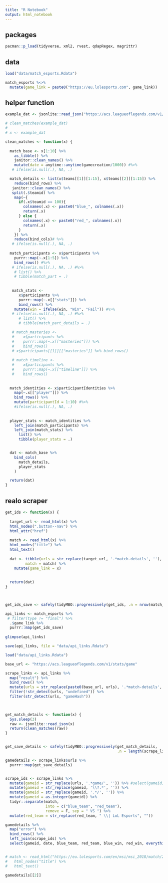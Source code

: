 ```yaml
---
title: "R Notebook"
output: html_notebook
---
```




## packages

```r
pacman::p_load(tidyverse, xml2, rvest, qdapRegex, magrittr)
```


## data


```r
load("data/match_esports.Rdata")

match_esports %<>% 
  mutate(game_link = paste0("https://eu.lolesports.com", game_link))
```


## helper function

```r
example_dat <- jsonlite::read_json("https://acs.leagueoflegends.com/v1/stats/game/FRA1TMNT2/260239?gameHash=7df11fb82c725f13")

# clean_matches(example_dat)
# 
# x <- example_dat

clean_matches <- function(x) {
  
  match_base <- x[1:10] %>% 
    as_tibble() %>% 
    janitor::clean_names() %>% 
    mutate(date = anytime::anytime(gamecreation/1000)) #%>% 
   # ifelse(is.null(.), NA, .)

  match_details <- list(x$teams[[1]][1:15], x$teams[[2]][1:15]) %>%
    reduce(bind_rows) %>% 
   janitor::clean_names() %>% 
   split(.$teamid) %>% 
    map(~{
      if(.x$teamid == 100){
        colnames(.x) <- paste0("blue_", colnames(.x))
        return(.x)
      } else {
        colnames(.x) <- paste0("red_", colnames(.x))
        return(.x)
      }
    }) %>% 
    reduce(bind_cols)# %>% 
   # ifelse(is.null(.), NA, .)
  
  match_participants <- x$participants %>% 
    purrr::map(~.x[1:5]) %>% 
    bind_rows() #%>% 
   # ifelse(is.null(.), NA, .) #%>% 
    # list() %>%
    # tibble(match_part = .)
  
  
   match_stats <- 
      x$participants %>% 
      purrr::map(~.x[["stats"]]) %>% 
      bind_rows() %>% 
    mutate(win = ifelse(win, "Win", "Fail")) #%>% 
   # ifelse(is.null(.), NA, .) #%>% 
      # list() %>%
      # tibble(match_part_details = .)

   # match_masteries <- 
   #    x$participants %>% 
   #    purrr::map(~.x[["masteries"]]) %>% 
   #    bind_rows()
   # x$participants[[1]][["masteries"]] %>% bind_rows()
     
   # match_timeline <- 
   #    x$participants %>% 
   #    purrr::map(~.x[["timeline"]]) %>% 
   #    bind_rows()
   
   
  match_identities <- x$participantIdentities %>%
    map(~.x[["player"]]) %>% 
    bind_rows() %>% 
    mutate(participantId = 1:10) #%>% 
    #ifelse(is.null(.), NA, .)
        
   
  player_stats <- match_identities %>% 
    left_join(match_participants) %>% 
    left_join(match_stats) %>%  
      list() %>%
      tibble(player_stats = .)


  dat <- match_base %>% 
    bind_cols(
      match_details, 
      player_stats
    ) 

  return(dat)
}
```







## realo scraper

```r

get_ids <- function(x) {
  
  target_url <- read_html(x) %>% 
  html_nodes(".button--nav") %>% 
  html_attr("href") 
  
  match <- read_html(x) %>% 
  html_nodes("title") %>% 
  html_text()
  
  dat <- tibble(urls = str_replace(target_url, '.*match-details', ''),
         match = match) %>% 
    mutate(game_link = x)
  
  
  return(dat)
}



get_ids_save <- safely(tidyMBO::progressively(get_ids, .n = nrow(match_esports)))

api_links <- match_esports %>% 
 # filter(type != "final") %>% 
  .$game_link %>%
  purrr::map(get_ids_save)
  
glimpse(api_links)

save(api_links, file = "data/api_links.Rdata")

load("data/api_links.Rdata")

base_url <- "https://acs.leagueoflegends.com/v1/stats/game"

scrape_links <- api_links %>% 
  map("result") %>% 
  bind_rows() %>% 
  mutate(urls = str_replace(paste0(base_url, urls), '.*match-details', '')) %>% 
  filter(!str_detect(urls, "undefined")) %>% 
  filter(str_detect(urls, "gameHash"))
  


get_match_details <- function(x) {
  Sys.sleep(3)
  raw <- jsonlite::read_json(x)
  return(clean_matches(raw))
}


get_save_details <- safely(tidyMBO::progressively(get_match_details, 
                                                  .n = length(scrape_links)))

gamedetails <- scrape_links$urls %>% 
  purrr::map(get_save_details)


scrape_ids <- scrape_links %>% 
  mutate(gameid = str_replace(urls, '.*game/', '')) %>% #select(gameid) %>% as.character()
  mutate(gameid = str_replace(gameid, '\\?.*', '')) %>% 
  mutate(gameid = str_replace(gameid, '.*/', '')) %>% 
  mutate(gameid = as.integer(gameid)) %>% 
  tidyr::separate(match, 
                  into = c("blue_team", "red_team"), 
                  remove = F, sep = " VS ") %>% 
  mutate(red_team = str_replace(red_team, " \\| LoL Esports", ""))

gamedetails %>%
  map("error") %>% 
  bind_rows() %>% 
  left_join(scrape_ids) %>% 
  select(gameid, date, blue_team, red_team, blue_win, red_win, everything()) 


# match <- read_html("https://eu.lolesports.com/en/msi/msi_2018/match/2018-05-15/evos-esports-vs-royal-never-give-up") %>% 
#   html_nodes("title") %>% 
#   html_text()

gamedetails[[2]]
  
```